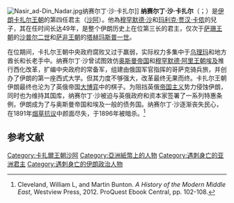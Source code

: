 [[File:Nasir_ad-Din_Nadar.jpg|thumb]]纳赛尔丁·沙·卡扎尔]]
'''纳赛尔丁·沙·卡扎尔'''（{{lang-fa|ناصرالدین‌شاه قاجار}}；{{bd|1831年|7月16日|1896年|5月1日|catIdx=N}}）是[[伊朗|伊朗]][[卡扎尔王朝|卡扎尔王朝]]的第四任君主（[[沙阿|沙阿]]）。他為[[穆罕默德沙·卡扎爾|穆罕默德·沙]]和[[玛利克·贾汉·卡侬|玛利克·贾汉·卡侬]]的兒子，其在任时间长达49年，是整个伊朗历史上在位第三长的君主，仅次于[[萨珊王朝|萨珊王朝]]的[[沙普尔二世|沙普尔二世]]和[[萨非王朝|萨非王朝]]的[[塔赫玛斯普一世|塔赫玛斯普一世]]。

在位期间，卡扎尔王朝中央政府腐败又过于羸弱，实际权力多集中于[[烏理瑪|乌理玛]]和地方酋长和长老手中。纳赛尔丁·沙曾试图效仿[[奥斯曼帝国|奥斯曼帝国]]和[[穆罕默德·阿里王朝|穆罕默德·阿里王朝埃及]]推行西化改革，扩编中央政府的常备军，组建由俄国军官指挥的哥萨克骑兵旅，并创办了伊朗的第一座西式大学。但其力度不够强大，改革最终无果而终。卡扎尔王朝伊朗最终也沦为了英俄帝国[[大博弈|大博弈]]中的棋子。为阻挡英俄[[帝国主义|帝国主义]]势力侵蚀伊朗，同时也为维持其国库，纳赛尔丁·沙被迫与英俄政府和资本家签署了一系列特惠条例，伊朗成为了与奥斯曼帝国和埃及一般的债务国。纳赛尔丁·沙逐渐丧失民心，在1891年[[烟草抗议|烟草抗议]]中颜面尽失，于1896年被暗杀。<ref>Cleveland, William L, and Martin Bunton. ''A History of the Modern Middle East'', Westview Press, 2012. ProQuest Ebook Central, pp. 102-108.</ref>

==参考文献==
{{reflist}}

{{start box}}
{{s-before|[[穆罕默德沙阿|穆罕默德沙阿]]}}
{{s-title|[[伊朗|伊朗]][[卡扎尔王朝|卡扎尔王朝]][[君主|君主]]|1848年—1896年}}
{{s-after|[[穆扎法爾丁沙阿|穆扎法爾丁沙阿]]}}
{{end box}}

{{卡扎爾王朝沙阿}}

{{Authority control}}
[[Category:卡扎爾王朝沙阿|Category:卡扎爾王朝沙阿]]
[[Category:亞洲紙幣上的人物|Category:亞洲紙幣上的人物]]
[[Category:遇刺身亡的亚洲君主|Category:遇刺身亡的亚洲君主]]
[[Category:遇刺身亡的伊朗政治人物|Category:遇刺身亡的伊朗政治人物]]